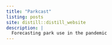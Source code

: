 ```yaml
---
title: "Parkcast"
listing: posts
site: distill::distill_website
description: |
  Forecasting park use in the pandemic
---
```

